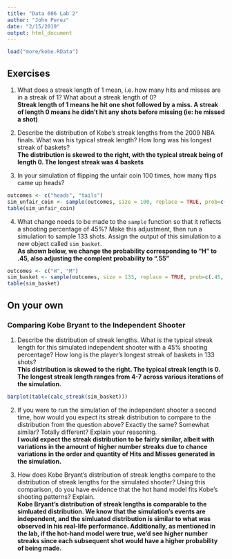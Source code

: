 ```yaml
---
title: "Data 606 Lab 2"
author: "John Perez"
date: "2/15/2019"
output: html_document
---
```



```r
load("more/kobe.RData")
```
## Exercises
  
1.  What does a streak length of 1 mean, i.e. how many hits and misses are in a streak of 1? What about a streak length of 0?  
**Streak length of 1 means he hit one shot followed by a miss. A streak of length 0 means he didn't hit any shots before missing (ie: he missed a shot)**  
  
2.  Describe the distribution of Kobe's streak lengths from the 2009 NBA finals. What was his typical streak length? How long was his longest streak of baskets?  
**The distribution is skewed to the right, with the typical streak being of length 0. The longest streak was 4 baskets**  

3.  In your simulation of flipping the unfair coin 100 times, how many flips came up heads?  

```r
outcomes <- c("heads", "tails")
sim_unfair_coin <- sample(outcomes, size = 100, replace = TRUE, prob=c(.2,.8))
table(sim_unfair_coin)
```

4.  What change needs to be made to the `sample` function so that it reflects a shooting percentage of 45%? Make this adjustment, then run a simulation to sample 133 shots. Assign the output of this simulation to a new object called `sim_basket`.  
**As shown below, we change the probability corresponding to "H" to .45, also adjusting the complent probability to ".55"**

```r
outcomes <- c("H", "M")
sim_basket <- sample(outcomes, size = 133, replace = TRUE, prob=c(.45,.55))
table(sim_basket)
```

## On your own

### Comparing Kobe Bryant to the Independent Shooter

1.  Describe the distribution of streak lengths. What is the typical streak length for this simulated independent shooter with a 45% shooting percentage? How long is the player’s longest streak of baskets in 133 shots?  
**This distribution is skewed to the right. The typical streak length is 0. The longest streak length ranges from 4-7 across various iterations of the simulation.**  

```r
barplot(table(calc_streak(sim_basket)))
```



2.  If you were to run the simulation of the independent shooter a second time, how would you expect its streak distribution to compare to the distribution from the question above? Exactly the same? Somewhat similar? Totally different? Explain your reasoning.  
**I would expect the streak distribution to be fairly similar, albeit with variations in the amount of higher number streaks due to chance variations in the order and quantity of Hits and Misses generated in the simulation.**  

3.  How does Kobe Bryant’s distribution of streak lengths compare to the distribution of streak lengths for the simulated shooter? Using this comparison, do you have evidence that the hot hand model fits Kobe’s shooting patterns? Explain.  
**Kobe Bryant's distribution of streak lengths is comparable to the simluated distribution. We know that the simulation's events are independent, and the simluated distribution is similar to what was observed in his real-life performance. Additionally, as mentioned in the lab, if the hot-hand model were true, we'd see higher number streaks since each subsequent shot would have a higher probability of being made.**